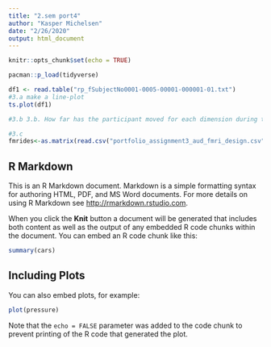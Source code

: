 ```yaml
---
title: "2.sem port4"
author: "Kasper Michelsen"
date: "2/26/2020"
output: html_document
---
```


```r
knitr::opts_chunk$set(echo = TRUE)

pacman::p_load(tidyverse)

df1 <- read.table("rp_fSubjectNo0001-0005-00001-000001-01.txt")
#3.a make a line-plot
ts.plot(df1)
```

```r
#3.b 3.b. How far has the participant moved for each dimension during the experiment (Hint: use “apply()” to run a function across columns)?


```
```r
#3.c
fmrides<-as.matrix(read.csv("portfolio_assignment3_aud_fmri_design.csv", header=FALSE))
```


## R Markdown

This is an R Markdown document. Markdown is a simple formatting syntax for authoring HTML, PDF, and MS Word documents. For more details on using R Markdown see <http://rmarkdown.rstudio.com>.

When you click the **Knit** button a document will be generated that includes both content as well as the output of any embedded R code chunks within the document. You can embed an R code chunk like this:

```r
summary(cars)
```

## Including Plots

You can also embed plots, for example:

```r
plot(pressure)
```

Note that the `echo = FALSE` parameter was added to the code chunk to prevent printing of the R code that generated the plot.

